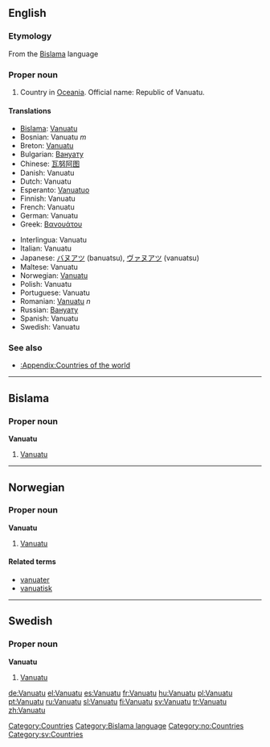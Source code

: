{{wikipedia}}
==English==

===Etymology===
From the [[Bislama]] language

===Proper noun===
{{en-proper noun}}

# Country in [[Oceania]]. Official name: Republic of Vanuatu.


====Translations====
{{top}}
*[[Bislama]]: [[#Bislama|Vanuatu]]
*Bosnian: Vanuatu ''m''
*Breton: [[Vanuatu]]
*Bulgarian: [[Вануату]]
*Chinese: [[瓦努阿图]]
*Danish: Vanuatu
*Dutch: Vanuatu
*Esperanto: [[Vanuatuo]]
*Finnish: Vanuatu
*French: Vanuatu
*German: Vanuatu
*Greek: [[Βανουάτου]]
{{mid}}
*Interlingua: Vanuatu
*Italian: Vanuatu
*Japanese: [[バヌアツ]] (banuatsu), [[ヴァヌアツ]] (vanuatsu)
*Maltese: Vanuatu
*Norwegian: [[#Norwegian|Vanuatu]]
*Polish: Vanuatu
*Portuguese: Vanuatu
*Romanian: [[Vanuatu]] ''n''
*Russian: [[Вануату]]
*Spanish: Vanuatu
*Swedish: Vanuatu
{{bottom}}

===See also===
* [[:Appendix:Countries of the world]]

[[Category:Countries]]

----

==Bislama==
===Proper noun===
'''Vanuatu'''

#[[#English|Vanuatu]]

[[Category:Bislama language]]

----

==Norwegian==
===Proper noun===
'''Vanuatu'''

#[[#English|Vanuatu]]

====Related terms====
*[[vanuater]]
*[[vanuatisk]]

[[Category:no:Countries]]

----

==Swedish==
===Proper noun===
'''Vanuatu'''

# [[#English|Vanuatu]]

[[Category:sv:Countries]]

[[de:Vanuatu]]
[[el:Vanuatu]]
[[es:Vanuatu]]
[[fr:Vanuatu]]
[[hu:Vanuatu]]
[[pl:Vanuatu]]
[[pt:Vanuatu]]
[[ru:Vanuatu]]
[[sl:Vanuatu]]
[[fi:Vanuatu]]
[[sv:Vanuatu]]
[[tr:Vanuatu]]
[[zh:Vanuatu]]